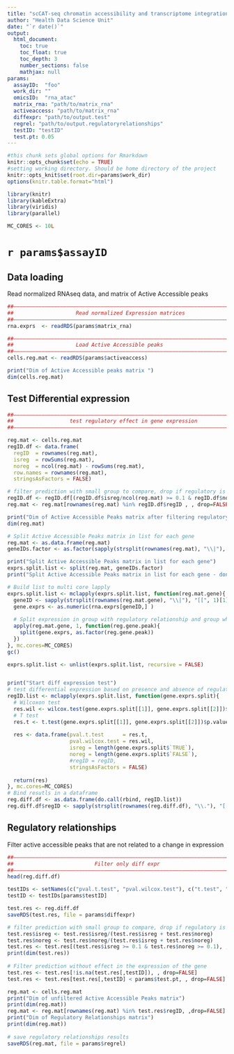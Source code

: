 ```yaml
---
title: "scCAT-seq chromatin accessibility and transcriptome integration, Regulatory Relationships"
author: "Health Data Science Unit"
date: "`r date()`"
output: 
  html_document:
    toc: true
    toc_float: true
    toc_depth: 3
    number_sections: false
    mathjax: null
params:
  assayID:  "foo"
  work_dir: ""
  omicsID:  "rna_atac"
  matrix_rna: "path/to/matrix_rna"
  activeaccess: "path/to/matrix_rna"
  diffexpr: "path/to/output.test"
  regrel: "path/to/output.regulatoryrelationships"
  testID: "testID"
  test.pt: 0.05
---
```


```r
#this chunk sets global options for Rmarkdown
knitr::opts_chunk$set(echo = TRUE)
#setting working directory. Should be home directory of the project
knitr::opts_knit$set(root.dir=params$work_dir)
options(knitr.table.format="html")

library(knitr)
library(kableExtra)
library(viridis)
library(parallel)

MC_CORES <- 10L
```

# `r params$assayID`

## Data loading
  
Read normalized RNAseq data, and matrix of Active Accessible peaks

```r

##––––––––––––––––––––––––––––––––––––––––––––––––––––––––––––––––––––––––––––##
##                    Read normalized Expression matrices                     ##
##––––––––––––––––––––––––––––––––––––––––––––––––––––––––––––––––––––––––––––##
rna.exprs  <- readRDS(params$matrix_rna)

##––––––––––––––––––––––––––––––––––––––––––––––––––––––––––––––––––––––––––––##
##                    Load Active Accessible peaks                            ##
##––––––––––––––––––––––––––––––––––––––––––––––––––––––––––––––––––––––––––––##
cells.reg.mat <- readRDS(params$activeaccess)

print("Dim of Active Accessible peaks matrix ")
dim(cells.reg.mat)

```


## Test Differential expression

```r
##––––––––––––––––––––––––––––––––––––––––––––––––––––––––––––––––––––––––––––##
##                  test regulatory effect in gene expression                 ##
##––––––––––––––––––––––––––––––––––––––––––––––––––––––––––––––––––––––––––––##

reg.mat <- cells.reg.mat
regID.df <- data.frame(
  regID  = rownames(reg.mat), 
  isreg  = rowSums(reg.mat),
  noreg  = ncol(reg.mat) - rowSums(reg.mat),
  row.names = rownames(reg.mat),
  stringsAsFactors = FALSE)

# filter prediction with small group to compare, drop if regulatory is not in 10% of the cells
regID.df <- regID.df[(regID.df$isreg/ncol(reg.mat) >= 0.1 & regID.df$noreg/ncol(reg.mat) >= 0.1), ,drop=FALSE]
reg.mat <- reg.mat[rownames(reg.mat) %in% regID.df$regID , , drop=FALSE]

print("Dim of Active Accessible Peaks matrix after filtering regulatory interactions found in a low number of cells ")
dim(reg.mat)

# Split Active Accessible Peaks matrix in list for each gene
reg.mat <- as.data.frame(reg.mat)
geneIDs.factor <- as.factor(sapply(strsplit(rownames(reg.mat), "\\|"), "[[", 1))

print("Split Active Accessible Peaks matrix in list for each gene")
exprs.split.list <- split(reg.mat, geneIDs.factor)
print("Split Active Accessible Peaks matrix in list for each gene - done!")

# Build list to multi core lapply
exprs.split.list <- mclapply(exprs.split.list, function(reg.mat.gene){
  geneID <- sapply(strsplit(rownames(reg.mat.gene), "\\|"), "[[", 1)[1]
  gene.exprs <- as.numeric(rna.exprs[geneID,] )
  
  # Split expression in group with regulatory relationship and group whitout it
  apply(reg.mat.gene, 1, function(reg.gene.peak){
    split(gene.exprs, as.factor(reg.gene.peak))
  })
}, mc.cores=MC_CORES)
gc()

exprs.split.list <- unlist(exprs.split.list, recursive = FALSE)


print("Start diff expression test")
# test differential expression based on presence and absence of regulatory relationships
regID.list <- mclapply(exprs.split.list, function(gene.exprs.split){
  # Wilcoxon test
  res.wil <- wilcox.test(gene.exprs.split[[1]], gene.exprs.split[[2]])$p.value
  # T test
  res.t <- t.test(gene.exprs.split[[1]], gene.exprs.split[[2]])$p.value
  
  res <- data.frame(pval.t.test      = res.t,
                    pval.wilcox.test = res.wil,
                    isreg = length(gene.exprs.split$`TRUE`),
                    noreg = length(gene.exprs.split$`FALSE`),
                    #regID = regID,
                    stringsAsFactors = FALSE)
  
  return(res)
}, mc.cores=MC_CORES)
# Bind resutls in a dataframe
reg.diff.df <- as.data.frame(do.call(rbind, regID.list))
reg.diff.df$regID <- sapply(strsplit(rownames(reg.diff.df), "\\."), "[[", 2)


```

## Regulatory relationships

Filter active accessible peaks that are not related to a change in expression

```r
##––––––––––––––––––––––––––––––––––––––––––––––––––––––––––––––––––––––––––––##
##                          Filter only diff expr                             ##
##––––––––––––––––––––––––––––––––––––––––––––––––––––––––––––––––––––––––––––##
head(reg.diff.df)

testIDs <- setNames(c("pval.t.test", "pval.wilcox.test"), c("t.test", "wilcox.test"))
testID <- testIDs[params$testID]

test.res <- reg.diff.df
saveRDS(test.res, file = params$diffexpr)

# filter prediction with small group to compare, drop if regulatory is not in 10% of the cells
test.res$isreg <- test.res$isreg/(test.res$isreg + test.res$noreg)
test.res$noreg <- test.res$noreg/(test.res$isreg + test.res$noreg)
test.res <- test.res[(test.res$isreg >= 0.1 & test.res$noreg >= 0.1), ,drop=FALSE]
print(dim(test.res))
  
# Filter prediction without effect in the expression of the gene
test.res <- test.res[!is.na(test.res[,testID]), , drop=FALSE]
test.res <- test.res[test.res[,testID] < params$test.pt, , drop=FALSE]

reg.mat <- cells.reg.mat
print("Dim of unfiltered Active Accessible Peaks matrix")
print(dim(reg.mat))
reg.mat <- reg.mat[rownames(reg.mat) %in% test.res$regID, ,drop=FALSE]
print("Dim of Regulatory Relationships matrix")
print(dim(reg.mat))
  
# save regulatory relationships results
saveRDS(reg.mat, file = params$regrel)

```


